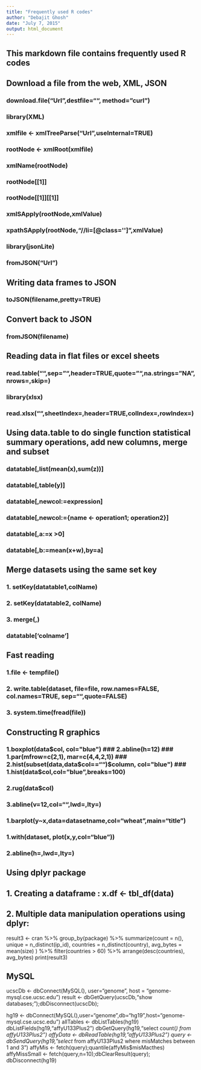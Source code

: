 ```yaml
---
title: "Frequently used R codes"
author: "Debajit Ghosh"
date: "July 7, 2015"
output: html_document
---
```

## This markdown file contains frequently used R codes 
## Download a file from the web, XML, JSON

### download.file("Url",destfile="", method="curl")

### library(XML)
### xmlfile <- xmlTreeParse("Url",useInternal=TRUE)
### rootNode <- xmlRoot(xmlfile)
### xmlName(rootNode)
### rootNode[[1]]
### rootNode[[1]][[1]]
### xmlSApply(rootNode,xmlValue)
### xpathSApply(rootNode,"//li=[@class='']",xmlValue)

### library(jsonLite)
### fromJSON("Url")
## Writing data frames to JSON
### toJSON(filename,pretty=TRUE)
## Convert back to JSON
### fromJSON(filename)

## Reading data in flat files or excel sheets
### read.table("",sep="",header=TRUE,quote="",na.strings="NA",nrows=,skip=)
### library(xlsx)
### read.xlsx("",sheetIndex=,header=TRUE,colIndex=,rowIndex=)
## Using data.table to do single function statistical summary operations, add new columns, merge and subset 
### datatable[,list(mean(x),sum(z))]
### datatable[,table(y)]
### datatable[,newcol:=expression]
### datatable[,newcol:={name <- operation1; operation2}]
### datatable[,a:=x >0]
### datatable[,b:=mean(x+w),by=a]
## Merge datasets using the same set key
### 1. setKey(datatable1,colName) 
### 2. setKey(datatable2, colName) 
### 3. merge(,)
### datatable['colname']
## Fast reading
### 1.file <- tempfile()
### 2. write.table(dataset, file=file, row.names=FALSE, col.names=TRUE, sep="",quote=FALSE)
### 3. system.time(fread(file))

## Constructing R graphics
### 1.boxplot(data$col, col="blue")
### 2.abline(h=12)
### 1.par(mfrow=c(2,1), mar=c(4,4,2,1)) 
### 2.hist(subset(data,data$col=="")$column, col="blue")
### 1.hist(data$col,col="blue",breaks=100)
### 2.rug(data$col)
### 3.abline(v=12,col="",lwd=,lty=)
### 1.barplot(y~x,data=datasetname,col="wheat",main="title")
### 1.with(dataset, plot(x,y,col="blue"))
### 2.abline(h=,lwd=,lty=)

## Using dplyr package
## 1. Creating a dataframe : x.df <- tbl_df(data)
## 2. Multiple data manipulation operations using dplyr:
result3 <-
  cran %>%
  group_by(package) %>%
  summarize(count = n(),
            unique = n_distinct(ip_id),
            countries = n_distinct(country),
            avg_bytes = mean(size)
  ) %>%
  filter(countries > 60) %>%
  arrange(desc(countries), avg_bytes)
print(result3)

## MySQL
ucscDb <- dbConnect(MySQL(), user="genome",
                             host = "genome-mysql.cse.ucsc.edu")
result <- dbGetQuery(ucscDb,"show databases;");dbDisconnect(ucscDb);

hg19 <- dbConnect(MySQL(),user="genome",db="hg19",host="genome-mysql.cse.ucsc.edu")
allTables <- dbListTables(hg19)
dbListFields(hg19,"affyU133Plus2")
dbGetQuery(hg19,"select count(*) from affyU133Plus2")
affyData <- dbReadTable(hg19,"affyU133Plus2")
query <- dbSendQuery(hg19,"select * from affyU133Plus2 where misMatches between 1 and 3")
affyMis <- fetch(query);quantile(affyMis$misMacthes)
affyMissSmall <- fetch(query,n=10);dbClearResult(query);
dbDisconnect(hg19)
